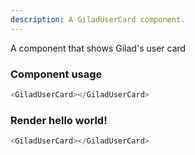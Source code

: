 ```yaml
---
description: A GiladUserCard component.
---
```



A component that shows Gilad's user card

### Component usage
```js
<GiladUserCard></GiladUserCard>
```

### Render hello world!

```js live
<GiladUserCard></GiladUserCard>
```
